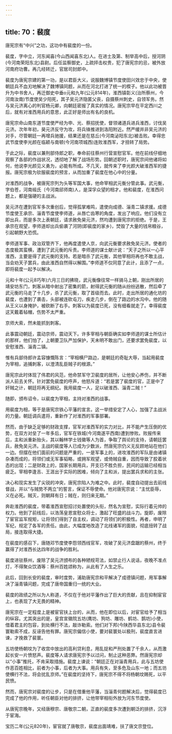 ```yaml
---
---
---
```

title: 70：裴度
---



唐宪宗有“中兴”之功，这功中有裴度的一份。

裴度，字中立，河东闻喜(今山西闻喜东北)人。在进士及第、制举高中后，授河阴(今河南荣阳东北)县尉。后任监察御史，上疏抨击权贵，犯了唐宪宗的忌，被外放河南府功曹。再几经转迁，官居司封郎中。

裴度为唐宪宗建的第一功，是以君臣大义，说服魏博镇节度使田兴效忠于中央，使朝廷兵不血刃地解决了魏博镇同题，从而在河北打进了统一的楔子。他以此功被晋升为中书舍人，再迁御史中垂o元和九年(公元814年)，淮西镇彰义(治所蔡州，今河南汝南)节度使吴少阳死，其子吴元济隐匿父丧，自摄蔡州刺史，自领军务。然与吴元济离心的判官杨元卿，向朝廷密报了真实的情况。唐宪宗早在平定西川之后，就有对淮西用兵的意思，此正好是师出有名的良机。

唐宪宗命山南东道节度使严经为申、光、蔡招抚使，督领诸道兵进兵淮西，讨伐吴元济。次年年初，昊元济反守为攻，将兵锋推进到洛阳附近。然严缓并非吴元济的对手，尽管朝廷一再增兵驰援，结果还是在慈丘(今河南泌阳东北)被击败。幸得忠武节度使李光颜在临颖与南顿(今河南项城西)连败淮西军，才扭转了局势。

于此之际，裴度以兼刑部侍郎之职，奉命前往蔡州行营宣慰官军。他在前线仔细地观察了各部的作战状况，透彻地了解了战场形势。回朝述职时，唐宪宗间他诸将如何，他说李光颜见义勇为，必能有所成。不几天，就传来了李光颜大破淮西军的捷报。唐宪宗极为钦服裴度的预言，从而加重了裴度在他心中的分量。

对淮西的战争，被唐宪宗列为头等军国大事，他命宰相武元衡分管此事。武元衡，字伯苍，河南缎氏〔今河南邱师南)人，是深孚众望的相才。他和裴度，在淮西问题上，都是强硬的主战派。

吴元济在遭到官军多次重创后，觉得孤掌难鸣，遣使向成德、淄青二镇求援。成德节度使王承宗、淄青节度使李师道，从唇亡齿寒的角度，发出了响应。他们没有立即出兵，而是多次上表朝廷，请求赦免昊元济，然均遭到唐宪宗的拒绝。于是，王承宗在观望，李师道却出兵偷袭了河阴(即裴度的家乡)，焚毁了大量的钱帛粮谷，引起朝野大恐慌。

李师道军事、政治双管齐下，他再度遣使人京，向武元衡要求赦免吴元济。使者的态度极其蛮横，遭到了武元衡的斥责。李师道的谋士献计说：“天子之所以一心平淮西，主要是得了武元衡的支持。若是暗杀了武元衡，其他宰相将再也不敢主战，当会劝天子罢兵，由此淮西自然得以解围。”李师道不仅同意了此计，且添了一点，即将裴度一起予以解决。

元和十年(公元8巧年)六月三日的拂晓，武元衡像往常一样骑马上朝，刚出所居的靖安坊东门，刺客从暗中射出了密集的箭，射得武元衡的随从纷纷逃散，然后牵了武元衡的马走了十几步，杀了武元衡，取了首级而去。此时，走出所居的通化坊的裴度，也遭到了袭击，头部被连砍屯刀，疾走几步，倒在了路边的水沟中。他的随从王义以身掩护，被砍断了右手。刺客以为裴度已死，没有细看就走了。幸得裴度这天戴着毡帽，伤势不太严重。

京师大索，然未能抓到刺客。

此事震动朝廷，震动京师，震动天下。许多宰相与朝臣确实如李师道的谋士所估计的那样，他们怕了，上朝要卫队严加保护，天未明不敢出门，还要求罢免裴度，以安慰淮西、淄青二镇。

惟有兵部侍郎许孟容慷慨陈言：“宰相横尸路边，是朝廷的奇耻大辱，当起用裴度为宰相，追捕刺客，以澄清乱臣贼子的根源。”

唐宪宗此时体现了伟君的风范，他命禁军守卫裴度的居所，让他安心养伤，并不断派人前去关怀。针对罢免裴度的呼声，他怒斥道：“若是罢了裴度的官，正是中了奸贼之计，朝廷将再无纲纪。我用裴度一人，足以破淮西、淄青二贼！”

随即，颁布诏令，以裴度为宰相，主持对淮西的战事。

用裴度为相，等于是唐宪宗铁心平藩的宣言。这一举措安定了人心，加强了主战派的力量。朝廷调兵遣将，重新作了对淮西的军事部署。

然而，由于缺乏足够的财政支撑，官军对淮西军的实力对比，并不能产生压倒的优势，在双方对垒了一年多后，官军在铁城(今河南遂平西南)遭到惨败。败报传来后，主和派重新抬头，其以翰林学士钱徽等人为首，争取了舆论的支待，请朝廷罢兵，赦免吴元济。主战的裴度等人已成为少数派，然唐宪宗仍义无反顾地站在他们一边。但摆在他们面前的问题是严重的，一是军事上的，进攻淮西的军队是由诸镇杂凑而成的，将领们或无军事韬略，或拥军观望，或倚贼自重，因而导致了胶着状态的出现；二是财政上的，国家长期用兵，开支已不胜负担，民间的运输已经相当疲乏。宰相李逢吉、王涯出于实际的困难，倾向了主和派，提出罢兵求和的主张。

决心和现实发生了尖锐的冲突，唐宪宗陷人为难之中。此时，裴度自动提出去前线督战，并以“与贼势不两立”的誓言，保证不辱使命。他对唐宪宗说：“主忧臣辱，义在必死。贼灭，则朝拜有日；贼在，则归来无期。”

奔赴淮西的裴度，带着淮西宣慰招讨处置使的头衔，然名为宣慰，实际行着元帅的权力。他到了前线后，以浩荡皇恩宣慰众将士，激起了旺盛的战斗力。旋即，废除了宦官监军规矩，让将领们得到了自主权，调动了将领们的积极性。再者，申明了军纪，规定了各军的责任。由此，大幅度地改造了北线诸军的面貌，彻底扭转了战局，接连取得大捷。

在裴度的感召下，唐随邓节度使李怨领西线官军，攻破了吴元济盘踞的蔡州，终于赢得了对淮西长达四年的战争的胜利。

裴度进驻蔡州，废除了吴元济颁布的各种陋规苛法，如禁止行人说话，夜晚不准点灯，不得聚众饮酒等：蔡州百姓颂称为，从此有了人生之乐。

此后，回到长安的裴度，审时度势，浦助唐宪宗和平解决了成德镇问题，用军事解决了淄青镇问题，完成了唐帝国重归一统的大业。

裴度的政绩之所以为人称道，不仅在于他对平藩作出了巨大的贡献，且在抑制宦官上，也表现了大无畏的精神。

唐宪宗在一定程度上是被宦官扶上台的，从而，他在即位以后，对宦官给予了相当的纵容。尤其突出的是，皇宫宣徽院五坊(鹰坊、狗坊、雕坊、鹤坊、鹊坊)小使，借着君主的包容，到处横行不法，敲诈勒索。他们对下邦(今陕西华县东北)县令裴寰勒索不成，反诬告他有罪。唐宪宗偏信小使，要对裴寰处以极刑，裴度直言进谏，才挽救了裴寰。

五坊使杨朝坟为了收宫中放出的高利贷利息，用乱捉和严刑处置了千余人，从而激起长安一片愤怒声。裴度等人请求唐宪宗予以过问，制止这种恶弊。然唐宪宗却以“小事”推托，不肯采取措施。裴度上谏说：“朝廷正在对淄青用兵，此与五坊使作恶百姓相比，前者为小事，后者为大事。用兵有失，至多危及山东一地；而五坊使横行不法，将会扰乱京师。”在裴度的坚持下，唐宪宗不得不将杨朝坟赐死，以平民愤。

然而，唐宪宗对裴度的让步，只是在借重他平藩，当淄青何题解决后，觉得裴度已完成了他的作用，听任朝臣对他的排挤，让他带宰相衔外放为河东节度使。

从唐宪宗晚年，又经唐穆宗、唐敬宗二朝，正直的裴度多次遭到朝泛的排挤，沉浮于宦海。

宝历二年(公元820年)，宦官就了唐敬宗，裴度出面靖难，扶了唐文宗登位。